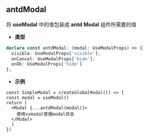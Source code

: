 ## antdModal

将 **useModal** 中的值包装成 **antd** **Modal** 组件所需要的值

- **类型**
```ts
declare const antdModal: (modal: UseModalProps) => {
  visible: UseModalProps['visible'];
  onCancel: UseModalProps['hide'];
  onOk: UseModalProps['hide']
};
```

- **示例**
```tsx
const SimpleModal = createGlobalModal(() => {
const modal = useModal()
return (
  <Modal {...antdModal(modal)}>
    使用vvmodal管理modal状态
  </Modal>
  )
})
  ```
